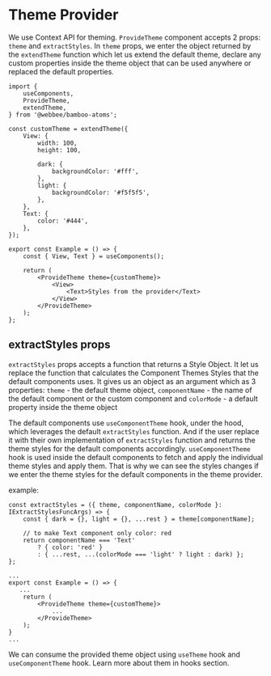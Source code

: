 <!-- Custom-MDX-Documentation.mdx -->

# Theme Provider

We use Context API for theming.
`ProvideTheme` component accepts 2 props: `theme` and `extractStyles`.
In `theme` props, we enter the object returned by the `extendTheme` function which let us extend the default theme, declare any custom properties inside the theme object that can be used anywhere or replaced the default properties.

```tsx
import {
    useComponents,
    ProvideTheme,
    extendTheme,
} from '@webbee/bamboo-atoms';

const customTheme = extendTheme({
    View: {
        width: 100,
        height: 100,

        dark: {
            backgroundColor: '#fff',
        },
        light: {
            backgroundColor: '#f5f5f5',
        },
    },
    Text: {
        color: '#444',
    },
});

export const Example = () => {
    const { View, Text } = useComponents();

    return (
        <ProvideTheme theme={customTheme}>
            <View>
                <Text>Styles from the provider</Text>
            </View>
        </ProvideTheme>
    );
};
```

## extractStyles props

`extractStyles` props accepts a function that returns a Style Object.
It let us replace the function that calculates the Component Themes Styles that the default components uses.
It gives us an object as an argument which as 3 properties: `theme` - the default theme object, `componentName` - the name of the default component or the custom component and `colorMode` - a default property inside the theme object

The default components use `useComponentTheme` hook, under the hood, which leverages the default `extractStyles` function. And if the user replace it with their own implementation of `extractStyles` function and returns the theme styles for the default components accordingly.
`useComponentTheme` hook is used inside the default components to fetch and apply the individual theme styles and apply them. That is why we can see the styles changes if we enter the theme styles for the default components in the theme provider.

example:

```tsx
const extractStyles = ({ theme, componentName, colorMode }: IExtractStylesFuncArgs) => {
    const { dark = {}, light = {}, ...rest } = theme[componentName];

    // to make Text component only color: red
    return componentName === 'Text'
        ? { color: 'red' }
        : { ...rest, ...(colorMode === 'light' ? light : dark) };
};

...
export const Example = () => {
   ...
    return (
        <ProvideTheme theme={customTheme}>
            ...
        </ProvideTheme>
    );
}
...
```

We can consume the provided theme object using `useTheme` hook and `useComponentTheme` hook.
Learn more about them in hooks section.
